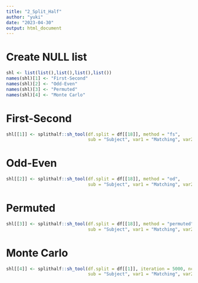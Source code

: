 ```yaml
---
title: "2_Split_Half"
author: "yuki"
date: "2023-04-30"
output: html_document
---
```

# Create NULL list
```r
shl <- list(list(),list(),list(),list())
names(shl)[1] <- "First-Second"
names(shl)[2] <- "Odd-Even"
names(shl)[3] <- "Permuted"
names(shl)[4] <- "Monte Carlo"
```

# First-Second
```r
shl[[1]] <- splithalf::sh_tool(df.split = df[[18]], method = "fs", 
                               sub = "Subject", var1 = "Matching", var2 = "Identity", var3 = "Session")
```
# Odd-Even
```r
shl[[2]] <- splithalf::sh_tool(df.split = df[[18]], method = "od", 
                               sub = "Subject", var1 = "Matching", var2 = "Identity", var3 = "Session")
```
# Permuted
```r
shl[[3]] <- splithalf::sh_tool(df.split = df[[18]], method = "permuted", 
                               sub = "Subject", var1 = "Matching", var2 = "Identity", var3 = "Session")
```
# Monte Carlo
```r
shl[[4]] <- splithalf::sh_tool(df.split = df[[1]], iteration = 5000, nc = 16, method = "mc",
                               sub = "Subject", var1 = "Matching", var2 = "Identity", var3 = "Session")
```
